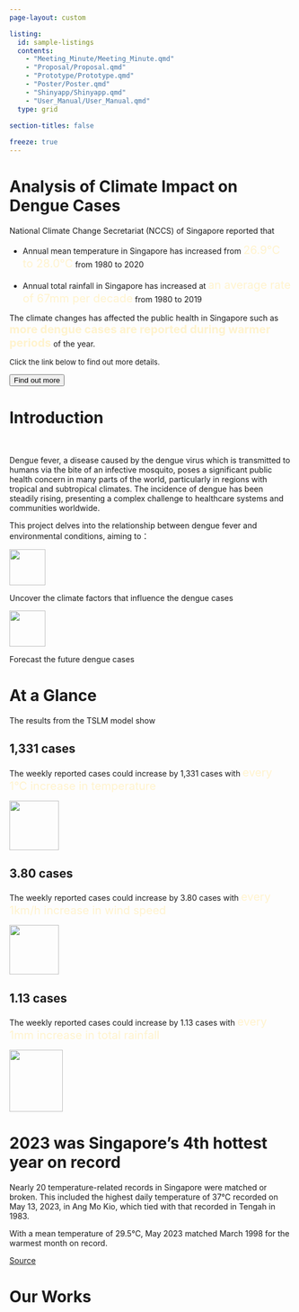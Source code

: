 ```yaml
---
page-layout: custom

listing: 
  id: sample-listings
  contents: 
    - "Meeting_Minute/Meeting_Minute.qmd"
    - "Proposal/Proposal.qmd"
    - "Prototype/Prototype.qmd"
    - "Poster/Poster.qmd"
    - "Shinyapp/Shinyapp.qmd"
    - "User_Manual/User_Manual.qmd"
  type: grid
  
section-titles: false

freeze: true
---
```


#  {#top}

#  {#banner .block}

::: block
<h1>Analysis of Climate Impact on<br>Dengue Cases</h1>

National Climate Change Secretariat (NCCS) of Singapore reported that<br>

-   Annual mean temperature in Singapore has increased from [26.9°C to 28.0°C]{style="font-size: 20px; color: #FFF3CD"} from 1980 to 2020

-   Annual total rainfall in Singapore has increased at [an average rate of 67mm per decade]{style="font-size: 20px; color: #FFF3CD"} from 1980 to 2019

The climate changes has affected the public health in Singapore such as [more dengue cases are reported during warmer periods]{style="font-weight: 700; font-size: 20px; color: #FFF3CD"} of the year.

[Click the link below to find out more details.]{style="font-size: 13px"}

<a href="https://www.nccs.gov.sg/singapores-climate-action/impact-of-climate-change-in-singapore/"><button>Find out more</button></a>
:::

#  {#intro .block}

::: block
<h1>Introduction</h1>

<br>

Dengue fever, a disease caused by the dengue virus which is transmitted to humans via the bite of an infective mosquito, poses a significant public health concern in many parts of the world, particularly in regions with tropical and subtropical climates. The incidence of dengue has been steadily rising, presenting a complex challenge to healthcare systems and communities worldwide.

This project delves into the relationship between dengue fever and environmental conditions, aiming to：

::: grid_block
::: {.col-xs-6 .col-sm-6 .col-md-6 .col-lg-6}
![](images/clipboard-2806334986.png){fig-align="center" width="64"}

Uncover the climate factors that influence the dengue cases
:::

::: {.col-xs-6 .col-sm-6 .col-md-6 .col-lg-6}
![](images/clipboard-443178212.png){fig-align="center" width="64"}

Forecast the future dengue cases
:::
:::
:::

#  {#figures .block}

::: block
<h1>At a Glance</h1>

The results from the TSLM model show
:::

::: grid_block
::: {.col-xs-6 .col-md-4}
<h2>1,331 cases</h2>

The weekly reported cases could increase by 1,331 cases with [every 1°C increase in temperature]{style="font-size: 20px; color: #FFF3CD"}

![](images/clipboard-1915963522.png){fig-align="center" width="88"}
:::

::: {.col-xs-6 .col-md-4}
<h2>3.80 cases</h2>

The weekly reported cases could increase by 3.80 cases with [every 1km/h increase in wind speed]{style="font-size: 20px; color: #FFF3CD"}

![](images/clipboard-3411943648.png){fig-align="center" width="88"}
:::

::: {.col-xs-6 .col-md-4}
<h2>1.13 cases</h2>

The weekly reported cases could increase by 1.13 cases with [every 1mm increase in total rainfall]{style="font-size: 20px; color: #FFF3CD"}

![](images/clipboard-468953129.png){fig-align="center" width="95" height="110"}
:::
:::

#  {#headline .block}

::: block
<h1>2023 was Singapore's 4th hottest year on record</h1>

Nearly 20 temperature-related records in Singapore were matched or broken. This included the highest daily temperature of 37°C recorded on May 13, 2023, in Ang Mo Kio, which tied with that recorded in Tengah in 1983.

With a mean temperature of 29.5°C, May 2023 matched March 1998 for the warmest month on record.

[Source](https://www.straitstimes.com/singapore/environment/2023-was-singapore-s-4th-hottest-year-on-record-tying-with-1997-and-2015#:~:text=Nearly%2020%20temperature%2Drelated%20records,the%20warmest%20month%20on%20record.)
:::

#  {#storyboard .block}

::: block
<h1>Our Works</h1>

<br>
:::

::: {#sample-listings}
:::
